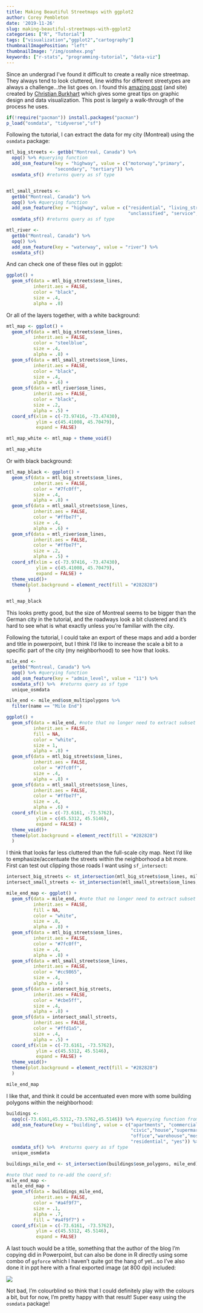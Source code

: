 ```yaml
---
title: Making Beautiful Streetmaps with ggplot2
author: Corey Pembleton
date: '2019-11-26'
slug: making-beautiful-streetmaps-with-ggplot2
categories: ["R", "Tutorial"]
tags: ["visualization","ggplot2","cartography"]
thumbnailImagePosition: "left"
thumbnailImage: "/img/osmhex.png"
keywords: ["r-stats", "programming-tutorial", "data-viz"]
---
```


Since an undergrad I've found it difficult to create a really nice streetmap. They always tend to look cluttered, line widths for different streetypes are always a challenge...the list goes on. I found this [amazing post](https://ggplot2tutor.com/streetmaps/streetmaps/) (and site) created by [Christian Burkhart](https://twitter.com/Christi58451746) which gives some great tips on graphic design and data visualization. This post is largely a walk-through of the process he uses.

```r
if(!require("pacman")) install.packages("pacman")
p_load("osmdata", "tidyverse","sf")
```


Following the tutorial, I can extract the data for my city (Montreal) using the ```osmdata``` package:

```r
mtl_big_streets <- getbb("Montreal, Canada") %>% 
  opq() %>% #querying function
  add_osm_feature(key = "highway", value = c("motorway","primary",
                  "secondary", "tertiary")) %>%
  osmdata_sf() #returns query as sf type


mtl_small_streets <- 
  getbb("Montreal, Canada") %>% 
  opq() %>% #querying function
  add_osm_feature(key = "highway", value = c("residential", "living_street",
                                             "unclassified", "service", "footway")) %>%
  osmdata_sf() #returns query as sf type

mtl_river <- 
  getbb("Montreal, Canada") %>% 
  opq() %>%
  add_osm_feature(key = "waterway", value = "river") %>%
  osmdata_sf()
```

And can check one of these files out in ggplot:

```r
ggplot() +
  geom_sf(data = mtl_big_streets$osm_lines,
          inherit.aes = FALSE,
          color = "black",
          size = .4,
          alpha = .8)
```

Or all of the layers together, with a white background:

```r
mtl_map <- ggplot() +
  geom_sf(data = mtl_big_streets$osm_lines,
          inherit.aes = FALSE,
          color = "steelblue",
          size = .4,
          alpha = .8) +
  geom_sf(data = mtl_small_streets$osm_lines,
          inherit.aes = FALSE,
          color = "black", 
          size = .4, 
          alpha = .6) +
  geom_sf(data = mtl_river$osm_lines,
          inherit.aes = FALSE,
          color = "black",
          size = .2,
          alpha = .5) +
  coord_sf(xlim = c(-73.97416, -73.47430), 
           ylim = c(45.41008, 45.70479),
           expand = FALSE) 

mtl_map_white <- mtl_map + theme_void()

mtl_map_white
```


Or with black background:


```r
mtl_map_black <- ggplot() +
  geom_sf(data = mtl_big_streets$osm_lines,
          inherit.aes = FALSE,
          color = "#7fc0ff",
          size = .4,
          alpha = .8) +
  geom_sf(data = mtl_small_streets$osm_lines,
          inherit.aes = FALSE,
          color = "#ffbe7f", 
          size = .4, 
          alpha = .6) +
  geom_sf(data = mtl_river$osm_lines,
          inherit.aes = FALSE,
          color = "#ffbe7f",
          size = .2,
          alpha = .5) +
  coord_sf(xlim = c(-73.97416, -73.47430), 
           ylim = c(45.41008, 45.70479),
           expand = FALSE) +
  theme_void()+
  theme(plot.background = element_rect(fill = "#282828")
        )

mtl_map_black

```

This looks pretty good, but the size of Montreal seems to be bigger than the German city in the tutorial, and the roadways look a bit clustered and it's hard to see what is what exactly unless you're familiar with the city. 

Following the tutorial, I could take an export of these maps and add a border and title in powerpoint, but I think I'd like to increase the scale a bit to a specific part of the city (my neighborhood) to see how that looks.

```r
mile_end <- 
  getbb("Montreal, Canada") %>% 
  opq() %>% #querying function
  add_osm_feature(key = "admin_level", value = "11") %>%
  osmdata_sf() %>%  #returns query as sf type
  unique_osmdata

mile_end <- mile_end$osm_multipolygons %>% 
  filter(name == "Mile End")

ggplot() +
  geom_sf(data = mile_end, #note that no longer need to extract subset
          inherit.aes = FALSE,
          fill = NA,
          color = "white",
          size = 1,
          alpha = .8) +
  geom_sf(data = mtl_big_streets$osm_lines,
          inherit.aes = FALSE,
          color = "#7fc0ff",
          size = .4,
          alpha = .8) +
  geom_sf(data = mtl_small_streets$osm_lines,
          inherit.aes = FALSE,
          color = "#ffbe7f", 
          size = .4, 
          alpha = .6) +
  coord_sf(xlim = c(-73.6161, -73.5762), 
           ylim = c(45.5312, 45.5146),
           expand = FALSE) +
  theme_void()+
  theme(plot.background = element_rect(fill = "#282828")
  )

```


I think that looks far less cluttered than the full-scale city map. Next I'd like to emphasize/accentuate the streets within the neighborhood a bit more. First can test out clipping those roads I want using ```sf_intersect```:

```r

intersect_big_streets <- st_intersection(mtl_big_streets$osm_lines, mile_end)
intersect_small_streets <- st_intersection(mtl_small_streets$osm_lines, mile_end)

mile_end_map <- ggplot() +
  geom_sf(data = mile_end, #note that no longer need to extract subset
          inherit.aes = FALSE,
          fill = NA,
          color = "white",
          size = .8,
          alpha = .8) +
  geom_sf(data = mtl_big_streets$osm_lines,
          inherit.aes = FALSE,
          color = "#7fc0ff",
          size = .4,
          alpha = .8) +
  geom_sf(data = mtl_small_streets$osm_lines,
          inherit.aes = FALSE,
          color = "#cc9865", 
          size = .4, 
          alpha = .6) +
  geom_sf(data = intersect_big_streets,
          inherit.aes = FALSE,
          color = "#cbe5ff",
          size = .4,
          alpha = .8) +
  geom_sf(data = intersect_small_streets,
          inherit.aes = FALSE,
          color = "#ffd1a5", 
          size = .4, 
          alpha = .5) +
  coord_sf(xlim = c(-73.6161, -73.5762), 
           ylim = c(45.5312, 45.5146),
           expand = FALSE) +
  theme_void()+
  theme(plot.background = element_rect(fill = "#282828")
  )

mile_end_map

```

I like that, and think it could be accentuated even more with some building polygons within the neighborhood:

```r
buildings <- 
  opq(c(-73.6161,45.5312,-73.5762,45.5146)) %>% #querying function from mile end bbox
  add_osm_feature(key = "building", value = c("apartments", "commercial", "church","school",
                                              "civic","house","supermarket","temple","synagogue",
                                              "office","warehouse","mosque","government","university",
                                              "residential", "yes")) %>%
  osmdata_sf() %>%  #returns query as sf type
  unique_osmdata

buildings_mile_end <- st_intersection(buildings$osm_polygons, mile_end)

#note that need to re-add the coord_sf:
mile_end_map <-
  mile_end_map +
  geom_sf(data = buildings_mile_end,
          inherit.aes = FALSE,
          color = "#a4f9f7",
          size = .1,
          alpha = .7,
          fill = "#a4f9f7") +
  coord_sf(xlim = c(-73.6161, -73.5762), 
           ylim = c(45.5312, 45.5146),
           expand = FALSE)

```

A last touch would be a title, something that the author of the blog I'm copying did in Powerpoint, but can also be done in R directly using some combo of ```ggforce``` which I haven't quite got the hang of yet...so I've also done it in ppt here with a final exported image (at 800 dpi) included:

![](/img/mile-end-final.png)

Not bad, I'm colourblind so think that I could definitely play with the colours a bit, but for now, I'm pretty happy with that result! Super easy using the ```osmdata``` package!

